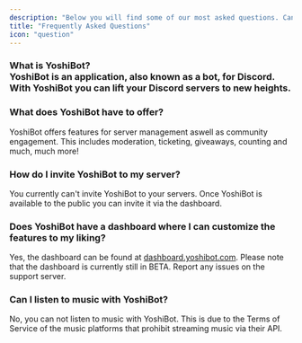 ```yaml
---
description: "Below you will find some of our most asked questions. Can't find your question in this FAQ? Try one of our guides or join our support server."
title: "Frequently Asked Questions"
icon: "question"
---
```


### What is YoshiBot?<br />YoshiBot is an application, also known as a bot, for Discord. With YoshiBot you can lift your Discord servers to new heights.

### What does YoshiBot have to offer?
YoshiBot offers features for server management aswell as community engagement. This includes moderation, ticketing, giveaways, counting and much, much more!

### How do I invite YoshiBot to my server?
You currently can't invite YoshiBot to your servers. Once YoshiBot is available to the public you can invite it via the dashboard.

### Does YoshiBot have a dashboard where I can customize the features to my liking?
Yes, the dashboard can be found at [dashboard.yoshibot.com](https://dashboard.yoshibot.com/). Please note that the dashboard is currently still in BETA. Report any issues on the support server.

### Can I listen to music with YoshiBot?
No, you can not listen to music with YoshiBot. This is due to the Terms of Service of the music platforms that prohibit streaming music via their API.